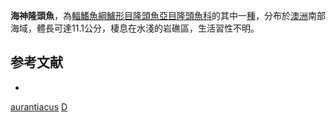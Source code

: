 {{Speciesbox
| taxon = Dotalabrus aurantiacus
| binomial_authority = [[Castelnau|Castelnau]], 1872
| status = LC
| status_system = IUCN3.1
| synonyms = *''Cheilinus aurantiacus''<br /><small>Castelnau, 1872</small>
*''Pseudolabrus aurantiacus''<br /><small>Castelnau, 1872</small>
*''Labrichthys elegans''<br /><small>Steindachner, 1883</small>
*''Pseudolabrus elegans''<br /><small>Steindachner, 1883</small>
}}

'''海神隆頭魚'''，為[[輻鰭魚綱|輻鰭魚綱]][[鱸形目|鱸形目]][[隆頭魚亞目|隆頭魚亞目]][[隆頭魚科|隆頭魚科]]的其中一[[種|種]]，分布於[[澳洲|澳洲]]南部海域，體長可達11.1公分，棲息在水淺的岩礁區，生活習性不明。

==参考文献==
*{{FishBase_species|genus=Dotalabrus|species=aurantiacus|year=2013|month=8}}

{{鱸形目小作品}}
{{Taxonbar}}
[[Category:海神隆頭魚屬|aurantiacus]]
[[Category:1872年描述的魚類|D]]